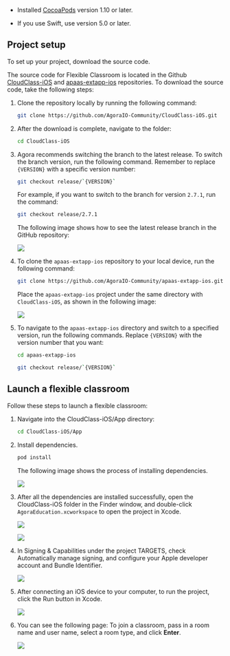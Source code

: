 <PlatformWrapper platform="ios">

* Installed [CocoaPods](https://guides.cocoapods.org/using/getting-started.html#getting-started) version 1.10 or later.

* If you use Swift, use version 5.0 or later.

## Project setup

To set up your <Vg k="FC" /> project, download the source code.

The source code for Flexible Classroom is located in the Github [CloudClass-iOS](https://github.com/AgoraIO-Community/CloudClass-iOS) and [apaas-extapp-ios](https://github.com/AgoraIO-Community/apaas-extapp-ios) repositories. To download the source code, take the following steps:

1. Clone the repository locally by running the following command:

   ```bash
   git clone https://github.com/AgoraIO-Community/CloudClass-iOS.git
   ```

1. After the download is complete, navigate to the folder:

   ```bash
   cd CloudClass-iOS
   ```

1. Agora recommends switching the branch to the latest release. To switch the branch version, run the following command. Remember to replace `{VERSION}` with a specific version number:

   ```bash
   git checkout release/`{VERSION}`
   ```

   For example, if you want to switch to the branch for version `2.7.1`, run the command:

   ```bash
   git checkout release/2.7.1
   ```

   The following image shows how to see the latest release branch in the GitHub repository:

   ![](https://web-cdn.agora.io/docs-files/1658914881145)

3. To clone the `apaas-extapp-ios` repository to your local device, run the following command:

   ```bash
   git clone https://github.com/AgoraIO-Community/apaas-extapp-ios.git
   ```

   Place the `apaas-extapp-ios` project under the same directory with `CloudClass-iOS`, as shown in the following image:

   ![](https://web-cdn.agora.io/docs-files/1648725190226)

4. To navigate to the `apaas-extapp-ios` directory and switch to a specified version, run the following commands. Replace `{VERSION}` with the version number that you want:

   ```bash
   cd apaas-extapp-ios
   ```

   ```bash
   git checkout release/`{VERSION}`
   ```

## Launch a flexible classroom

Follow these steps to launch a flexible classroom:

1. Navigate into the CloudClass-iOS/App directory:

   ```bash
   cd CloudClass-iOS/App
   ```

2. Install dependencies.

   ```bash
   pod install
   ```

   The following image shows the process of installing dependencies.

   ![](https://web-cdn.agora.io/docs-files/1648725475723)

3. After all the dependencies are installed successfully, open the CloudClass-iOS folder in the Finder window, and double-click `AgoraEducation.xcworkspace` to open the project in Xcode.

   ![](https://web-cdn.agora.io/docs-files/1648725644218)

   ![](https://web-cdn.agora.io/docs-files/1648725725804)

4. In Signing & Capabilities under the project TARGETS, check Automatically manage signing, and configure your Apple developer account and Bundle Identifier.

   ![](https://web-cdn.agora.io/docs-files/1648725848162)

5. After connecting an iOS device to your computer, to run the project, click the Run button in Xcode.

   ![](https://web-cdn.agora.io/docs-files/1648725959472)

6. You can see the following page: To join a classroom, pass in a room name and user name, select a room type, and click **Enter**.

   ![](https://web-cdn.agora.io/docs-files/1648726024179)



</PlatformWrapper>